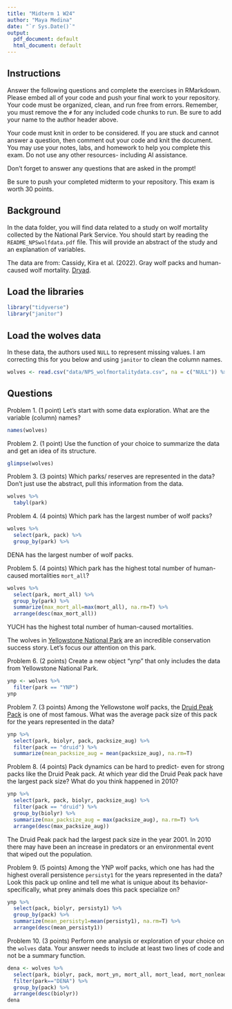```yaml
---
title: "Midterm 1 W24"
author: "Maya Medina"
date: "`r Sys.Date()`"
output:
  pdf_document: default
  html_document: default
---
```


## Instructions
Answer the following questions and complete the exercises in RMarkdown. Please embed all of your code and push your final work to your repository. Your code must be organized, clean, and run free from errors. Remember, you must remove the `#` for any included code chunks to run. Be sure to add your name to the author header above. 

Your code must knit in order to be considered. If you are stuck and cannot answer a question, then comment out your code and knit the document. You may use your notes, labs, and homework to help you complete this exam. Do not use any other resources- including AI assistance.  

Don't forget to answer any questions that are asked in the prompt!  

Be sure to push your completed midterm to your repository. This exam is worth 30 points.  

## Background
In the data folder, you will find data related to a study on wolf mortality collected by the National Park Service. You should start by reading the `README_NPSwolfdata.pdf` file. This will provide an abstract of the study and an explanation of variables.  

The data are from: Cassidy, Kira et al. (2022). Gray wolf packs and human-caused wolf mortality. [Dryad](https://doi.org/10.5061/dryad.mkkwh713f). 

## Load the libraries
```r
library("tidyverse")
library("janitor")
```

## Load the wolves data
In these data, the authors used `NULL` to represent missing values. I am correcting this for you below and using `janitor` to clean the column names.
```r
wolves <- read.csv("data/NPS_wolfmortalitydata.csv", na = c("NULL")) %>% clean_names()
```

## Questions
Problem 1. (1 point) Let's start with some data exploration. What are the variable (column) names?  
```r
names(wolves)
```

Problem 2. (1 point) Use the function of your choice to summarize the data and get an idea of its structure.  
```r
glimpse(wolves)
```

Problem 3. (3 points) Which parks/ reserves are represented in the data? Don't just use the abstract, pull this information from the data.  
```r
wolves %>% 
  tabyl(park)
```

Problem 4. (4 points) Which park has the largest number of wolf packs?
```r
wolves %>% 
  select(park, pack) %>% 
  group_by(park) %>% 
```
DENA has the largest number of wolf packs. 

Problem 5. (4 points) Which park has the highest total number of human-caused mortalities `mort_all`?
```r
wolves %>% 
  select(park, mort_all) %>% 
  group_by(park) %>% 
  summarize(max_mort_all=max(mort_all), na.rm=T) %>% 
  arrange(desc(max_mort_all))
```
YUCH has the highest total number of human-caused mortalities. 

The wolves in [Yellowstone National Park](https://www.nps.gov/yell/learn/nature/wolf-restoration.htm) are an incredible conservation success story. Let's focus our attention on this park.  

Problem 6. (2 points) Create a new object "ynp" that only includes the data from Yellowstone National Park.  
```r
ynp <- wolves %>% 
  filter(park == "YNP")
ynp
```

Problem 7. (3 points) Among the Yellowstone wolf packs, the [Druid Peak Pack](https://www.pbs.org/wnet/nature/in-the-valley-of-the-wolves-the-druid-wolf-pack-story/209/) is one of most famous. What was the average pack size of this pack for the years represented in the data?
```r
ynp %>% 
  select(park, biolyr, pack, packsize_aug) %>% 
  filter(pack == "druid") %>% 
  summarize(mean_packsize_aug = mean(packsize_aug), na.rm=T)
```

Problem 8. (4 points) Pack dynamics can be hard to predict- even for strong packs like the Druid Peak pack. At which year did the Druid Peak pack have the largest pack size? What do you think happened in 2010?
```r
ynp %>% 
  select(park, pack, biolyr, packsize_aug) %>%
  filter(pack == "druid") %>% 
  group_by(biolyr) %>% 
  summarize(max_packsize_aug = max(packsize_aug), na.rm=T) %>% 
  arrange(desc(max_packsize_aug))
```
The Druid Peak pack had the largest pack size in the year 2001. In 2010 there may have been an increase in predators or an environmental event that wiped out the population. 

Problem 9. (5 points) Among the YNP wolf packs, which one has had the highest overall persistence `persisty1` for the years represented in the data? Look this pack up online and tell me what is unique about its behavior- specifically, what prey animals does this pack specialize on?  

```r
ynp %>% 
  select(pack, biolyr, persisty1) %>% 
  group_by(pack) %>% 
  summarize(mean_persisty1=mean(persisty1), na.rm=T) %>% 
  arrange(desc(mean_persisty1))
```

Problem 10. (3 points) Perform one analysis or exploration of your choice on the `wolves` data. Your answer needs to include at least two lines of code and not be a summary function.  
```r
dena <- wolves %>% 
  select(park, biolyr, pack, mort_yn, mort_all, mort_lead, mort_nonlead) %>% 
  filter(park=="DENA") %>% 
  group_by(pack) %>% 
  arrange(desc(biolyr))
dena
```


